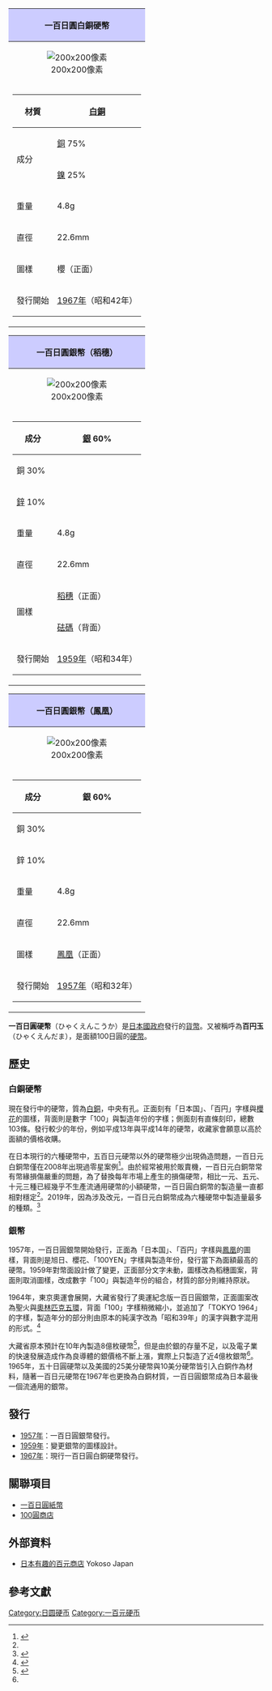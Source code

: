{| align="right" border="0" cellpadding="2" cellspacing="0" class="toccolours" style="margin-left: 1em; margin-bottom: 26px; clear: both;"
! align="center" colspan="2" style="background:#ccccff" | '''一百日圓白銅硬幣'''
|-
|[[File:100JPY.JPG|200x200像素]] 
|-
| colspan="2" |
{|
! 材質
| [[白銅|白銅]]
|-
! rowspan="2" | 成分
| [[銅|銅]] 75%
|-
|[[鎳|鎳]] 25%
|-
!重量
| 4.8g
|-
! 直徑
| 22.6mm
|-
! 圖樣
|櫻（正面）
|-
! 發行開始
| [[1967年|1967年]]（昭和42年）
|}
|}
{| align="right" border="0" cellpadding="2" cellspacing="0" class="toccolours" style="margin-left: 1em; margin-bottom: 28px; clear: both;"
! align="center" colspan="2" style="background:#ccccff" | '''一百日圓銀幣（稻穗）'''
|-
|[[File:100yen-S34.jpg|200x200像素]]
|-
| colspan="2" |
{|
! rowspan="3" | 成分
| [[銀|銀]] 60%
|-
| 銅 30%
|-
|[[锌|鋅]] 10%
|-
!重量
| 4.8g
|-
! 直徑
| 22.6mm
|-
! rowspan="2" |  圖樣
|[[水稻|稻穗]]（正面）
|-
|[[砝碼|砝碼]]（背面）
|-
! 發行開始
| [[1959年|1959年]]（昭和34年）
|}
|}
{| align="right" border="0" cellpadding="2" cellspacing="0" class="toccolours" style="margin-left: 1em; margin-bottom: 26px; clear: both;"
! align="center" colspan="2" style="background:#ccccff" | '''一百日圓銀幣（鳳凰）'''
|-
|[[File:100yen-S32.jpg|200x200像素]]
|-
| colspan="2" |
{|
! rowspan="3" | 成分
| 銀 60%
|-
| 銅 30%
|-
|鋅 10%
|-
!重量
| 4.8g
|-
! 直徑
| 22.6mm
|-
! 圖樣
| [[凤凰|鳳凰]]（正面）
|-
! 發行開始
| [[1957年|1957年]]（昭和32年）
|}
|}
'''一百日圓硬幣'''（ひゃくえんこうか）是[[日本国政府|日本國政府]]發行的[[貨幣|貨幣]]。又被稱呼為'''百円玉'''（ひゃくえんだま），是面額100日圓的[[硬幣|硬幣]]。

==歷史==
===白銅硬幣===
現在發行中的硬幣，質為[[白銅|白銅]]，中央有孔。正面刻有「日本国」、「百円」字樣與[[櫻花|櫻花]]的圖樣，背面則是數字「100」與製造年份的字樣；側面刻有直條刻印，總數103條。發行較少的年份，例如平成13年與平成14年的硬幣，收藏家會願意以高於面額的價格收購。

在日本現行的六種硬幣中，五百日元硬幣以外的硬幣極少出現偽造問題，一百日元白銅幣僅在2008年出現過零星案例<ref>{{Cite web |url=https://www.mof.go.jp/currency/fake_money/ks201118.htm |title=偽造100円白銅貨幣について |author=財務省 |date=2008-11-18 |language=ja |accessdate=2021-01-25 |archive-date=2021-05-13 |archive-url=https://web.archive.org/web/20210513180748/https://www.mof.go.jp/currency/fake_money/ks201118.htm }}</ref>。由於經常被用於販賣機，一百日元白銅幣常有幣緣損傷嚴重的問題，為了替換每年市場上產生的損傷硬幣，相比一元、五元、十元三種已經幾乎不生產流通用硬幣的小額硬幣，一百日圓白銅幣的製造量一直都相對穩定<ref name="D"/>。2019年，因為涉及改元，一百日元白銅幣成為六種硬幣中製造量最多的種類。<ref name="D">{{Cite web |url=https://www.mint.go.jp/media/2020/02/nenmeibetsuH31.R1.pdf |title=年銘別貨幣製造枚数【平成31年銘・令和元年銘】 |author=造幣局 |date=2020-07-01 |language=ja |accessdate=2021-01-23 |archive-date=2021-02-08 |archive-url=https://web.archive.org/web/20210208100847/https://www.mint.go.jp/media/2020/02/nenmeibetsuH31.R1.pdf }}</ref>

===銀幣===
1957年，一百日圓銀幣開始發行，正面為「日本国」、「百円」字樣與[[鳳凰|鳳凰]]的圖樣，背面則是旭日、櫻花、「100YEN」字樣與製造年份，發行當下為面額最高的硬幣。1959年對幣面設計做了變更，正面部分文字未動，圖樣改為稻穗圖案，背面則取消圖樣，改成數字「100」與製造年份的組合，材質的部分則維持原狀。

1964年，東京奧運會展開，大藏省發行了奧運紀念版一百日圓銀幣，正面圖案改為聖火與[[奧林匹克五環|奧林匹克五環]]，背面「100」字樣稍微縮小，並追加了「TOKYO 1964」的字樣，製造年分的部分則由原本的純漢字改為「昭和39年」的漢字與數字混用的形式。<ref> {{Cite book | author = 石原幸一郎 |  title = 日本貨幣収集事典 | location = 日本 | publisher = 原點社 | date = 2003-05-01 | pages = 234-235 | ISBN = 4990202015 | accessdate = 2021-01-25 | language = ja }} </ref>

大藏省原本預計在10年內製造8億枚硬幣<ref> {{Cite book | author = 石原幸一郎 |  title = 日本貨幣収集事典 | location = 日本 | publisher = 原點社 | date = 2003-05-01 | pages = 188 | ISBN = 4990202015 | accessdate = 2021-01-25 | language = ja }} </ref>，但是由於銀的存量不足，以及電子業的快速發展造成作為良導體的銀價格不斷上漲，實際上只製造了近4億枚銀幣<ref name="D"/>。1965年，五十日圓硬幣以及美國的25美分硬幣與10美分硬幣皆引入白銅作為材料，隨著一百日元硬幣在1967年也更換為白銅材質，一百日圓銀幣成為日本最後一個流通用的銀幣。

== 發行 ==
* [[1957年|1957年]]：一百日圓銀幣發行。
* [[1959年|1959年]]：變更銀幣的圖樣設計。
* [[1967年|1967年]]：現行一百日圓白銅硬幣發行。

== 關聯項目 ==
* [[一百日圓紙幣|一百日圓紙幣]]
* [[100圓店|100圓商店]]

== 外部資料 ==
*[https://web.archive.org/web/20060828190200/http://www.visit-japan.jp/supporter/02_06.html 日本有趣的百元商店] Yokoso Japan

==參考文獻==
{{commons category|100 yen coins}}
{{reflist}}

{{日本货币|nocat}}
[[Category:日圆硬币|Category:日圆硬币]]
[[Category:一百元硬币|Category:一百元硬币]]